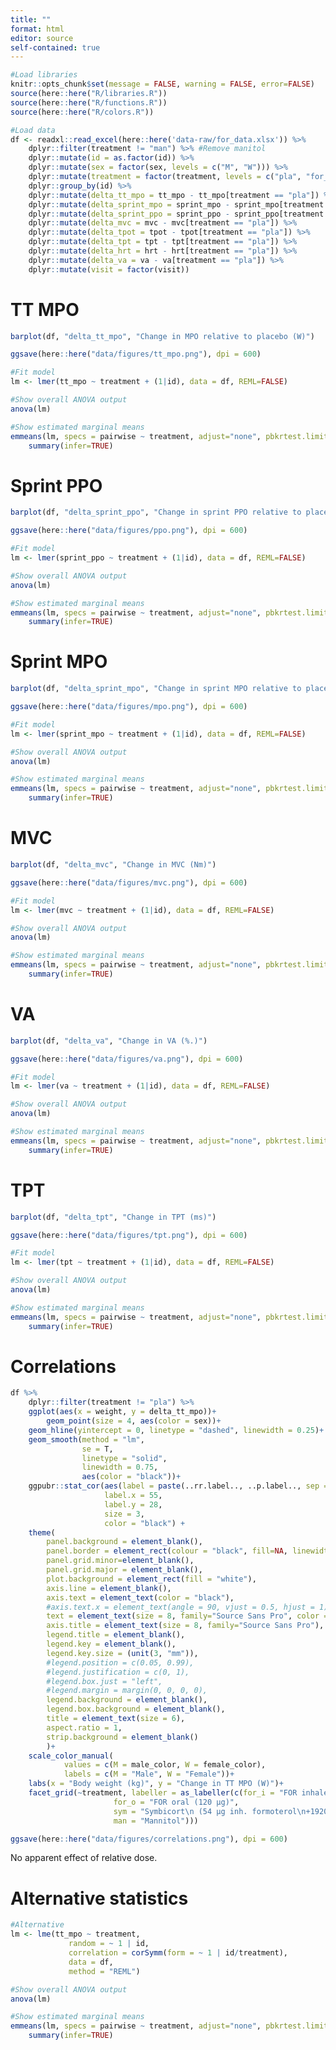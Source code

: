 ```yaml
---
title: ""
format: html
editor: source
self-contained: true
---
```


```r
#Load libraries
knitr::opts_chunk$set(message = FALSE, warning = FALSE, error=FALSE)
source(here::here("R/libraries.R"))
source(here::here("R/functions.R"))
source(here::here("R/colors.R"))
```


```r
#Load data
df <- readxl::read_excel(here::here('data-raw/for_data.xlsx')) %>% 
    dplyr::filter(treatment != "man") %>% #Remove manitol
    dplyr::mutate(id = as.factor(id)) %>% 
    dplyr::mutate(sex = factor(sex, levels = c("M", "W"))) %>%
    dplyr::mutate(treatment = factor(treatment, levels = c("pla", "for_i", "for_o", "sym", "man"))) %>%
    dplyr::group_by(id) %>% 
    dplyr::mutate(delta_tt_mpo = tt_mpo - tt_mpo[treatment == "pla"]) %>% 
    dplyr::mutate(delta_sprint_mpo = sprint_mpo - sprint_mpo[treatment == "pla"]) %>% 
    dplyr::mutate(delta_sprint_ppo = sprint_ppo - sprint_ppo[treatment == "pla"]) %>% 
    dplyr::mutate(delta_mvc = mvc - mvc[treatment == "pla"]) %>% 
    dplyr::mutate(delta_tpot = tpot - tpot[treatment == "pla"]) %>% 
    dplyr::mutate(delta_tpt = tpt - tpt[treatment == "pla"]) %>% 
    dplyr::mutate(delta_hrt = hrt - hrt[treatment == "pla"]) %>%
    dplyr::mutate(delta_va = va - va[treatment == "pla"]) %>% 
    dplyr::mutate(visit = factor(visit))
```

# TT MPO
```r
barplot(df, "delta_tt_mpo", "Change in MPO relative to placebo (W)")

ggsave(here::here("data/figures/tt_mpo.png"), dpi = 600)
```

```r
#Fit model
lm <- lmer(tt_mpo ~ treatment + (1|id), data = df, REML=FALSE)

#Show overall ANOVA output
anova(lm)

#Show estimated marginal means
emmeans(lm, specs = pairwise ~ treatment, adjust="none", pbkrtest.limit = 5000, lmerTest.limit = 5000) %>% 
    summary(infer=TRUE)

```

# Sprint PPO
```r
barplot(df, "delta_sprint_ppo", "Change in sprint PPO relative to placebo (W)")

ggsave(here::here("data/figures/ppo.png"), dpi = 600)
```

```r
#Fit model
lm <- lmer(sprint_ppo ~ treatment + (1|id), data = df, REML=FALSE)

#Show overall ANOVA output
anova(lm)

#Show estimated marginal means
emmeans(lm, specs = pairwise ~ treatment, adjust="none", pbkrtest.limit = 5000, lmerTest.limit = 5000) %>% 
    summary(infer=TRUE)

```

# Sprint MPO
```r
barplot(df, "delta_sprint_mpo", "Change in sprint MPO relative to placebo (W)")

ggsave(here::here("data/figures/mpo.png"), dpi = 600)
```

```r
#Fit model
lm <- lmer(sprint_mpo ~ treatment + (1|id), data = df, REML=FALSE)

#Show overall ANOVA output
anova(lm)

#Show estimated marginal means
emmeans(lm, specs = pairwise ~ treatment, adjust="none", pbkrtest.limit = 5000, lmerTest.limit = 5000) %>% 
    summary(infer=TRUE)

```

# MVC
```r
barplot(df, "delta_mvc", "Change in MVC (Nm)")

ggsave(here::here("data/figures/mvc.png"), dpi = 600)
```

```r
#Fit model
lm <- lmer(mvc ~ treatment + (1|id), data = df, REML=FALSE)

#Show overall ANOVA output
anova(lm)

#Show estimated marginal means
emmeans(lm, specs = pairwise ~ treatment, adjust="none", pbkrtest.limit = 5000, lmerTest.limit = 5000) %>% 
    summary(infer=TRUE)

```

# VA
```r
barplot(df, "delta_va", "Change in VA (%.)")

ggsave(here::here("data/figures/va.png"), dpi = 600)
```

```r
#Fit model
lm <- lmer(va ~ treatment + (1|id), data = df, REML=FALSE)

#Show overall ANOVA output
anova(lm)

#Show estimated marginal means
emmeans(lm, specs = pairwise ~ treatment, adjust="none", pbkrtest.limit = 5000, lmerTest.limit = 5000) %>% 
    summary(infer=TRUE)

```

# TPT
```r
barplot(df, "delta_tpt", "Change in TPT (ms)")

ggsave(here::here("data/figures/tpt.png"), dpi = 600)
```

```r
#Fit model
lm <- lmer(tpt ~ treatment + (1|id), data = df, REML=FALSE)

#Show overall ANOVA output
anova(lm)

#Show estimated marginal means
emmeans(lm, specs = pairwise ~ treatment, adjust="none", pbkrtest.limit = 5000, lmerTest.limit = 5000) %>% 
    summary(infer=TRUE)

```

# Correlations
```r
df %>% 
    dplyr::filter(treatment != "pla") %>% 
    ggplot(aes(x = weight, y = delta_tt_mpo))+
        geom_point(size = 4, aes(color = sex))+
    geom_hline(yintercept = 0, linetype = "dashed", linewidth = 0.25)+
    geom_smooth(method = "lm",
                se = T,
                linetype = "solid",
                linewidth = 0.75,
                aes(color = "black"))+
    ggpubr::stat_cor(aes(label = paste(..rr.label.., ..p.label.., sep = "~~~")),
                     label.x = 55,
                     label.y = 28,
                     size = 3,
                     color = "black") +
    theme(
        panel.background = element_blank(),
        panel.border = element_rect(colour = "black", fill=NA, linewidth = 0.25),
        panel.grid.minor=element_blank(),
        panel.grid.major = element_blank(),
        plot.background = element_rect(fill = "white"),
        axis.line = element_blank(),
        axis.text = element_text(color = "black"),
        #axis.text.x = element_text(angle = 90, vjust = 0.5, hjust = 1),
        text = element_text(size = 8, family="Source Sans Pro", color = "black"),
        axis.title = element_text(size = 8, family="Source Sans Pro"),
        legend.title = element_blank(),
        legend.key = element_blank(),
        legend.key.size = (unit(3, "mm")),
        #legend.position = c(0.05, 0.99), 
        #legend.justification = c(0, 1), 
        #legend.box.just = "left", 
        #legend.margin = margin(0, 0, 0, 0),
        legend.background = element_blank(),
        legend.box.background = element_blank(),
        title = element_text(size = 6),
        aspect.ratio = 1,
        strip.background = element_blank()
        )+
    scale_color_manual(
            values = c(M = male_color, W = female_color),
            labels = c(M = "Male", W = "Female"))+
    labs(x = "Body weight (kg)", y = "Change in TT MPO (W)")+
    facet_grid(~treatment, labeller = as_labeller(c(for_i = "FOR inhaled (54 µg)",
                       for_o = "FOR oral (120 µg)",
                       sym = "Symbicort\n (54 µg inh. formoterol\n+1920 µg budesonide)",
                       man = "Mannitol")))

ggsave(here::here("data/figures/correlations.png"), dpi = 600)

```
No apparent effect of relative dose.

# Alternative statistics
```r
#Alternative
lm <- lme(tt_mpo ~ treatment, 
             random = ~ 1 | id, 
             correlation = corSymm(form = ~ 1 | id/treatment),
             data = df,
             method = "REML")

#Show overall ANOVA output
anova(lm)

#Show estimated marginal means
emmeans(lm, specs = pairwise ~ treatment, adjust="none", pbkrtest.limit = 5000, lmerTest.limit = 5000) %>% 
    summary(infer=TRUE)

```


